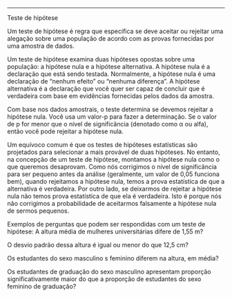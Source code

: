 ---
Teste de hipótese

Um teste de hipótese é regra que especifica se deve aceitar ou rejeitar uma alegação sobre uma população de acordo com as provas fornecidas por uma amostra de dados.

Um teste de hipótese examina duas hipóteses opostas sobre uma população: a hipótese nula e a hipótese alternativa. A hipótese nula é a declaração que está sendo testada. Normalmente, a hipótese nula é uma declaração de "nenhum efeito" ou "nenhuma diferença". A hipótese alternativa é a declaração que você quer ser capaz de concluir que é verdadeira com base em evidências fornecidas pelos dados da amostra.

Com base nos dados amostrais, o teste determina se devemos rejeitar a hipótese nula. Você usa um valor-p para fazer a determinação. Se o valor de p for menor que o nível de significância (denotado como α ou alfa), então você pode rejeitar a hipótese nula.

Um equívoco comum é que os testes de hipóteses estatísticas são projetados para selecionar a mais provável de duas hipóteses. No entanto, na concepção de um teste de hipótese, montamos a hipótese nula como o que queremos desaprovam. Como nós corrigimos o nível de significância para ser pequeno antes da análise (geralmente, um valor de 0,05 funciona bem), quando rejeitamos a hipótese nula, temos a prova estatística de que a alternativa é verdadeira. Por outro lado, se deixarmos de rejeitar a hipótese nula não temos prova estatística de que ela é verdadeira. Isto é porque nós não corrigimos a probabilidade de aceitarmos falsamente a hipótese nula de sermos pequenos.

Exemplos de perguntas que podem ser respondidas com um teste de hipótese:
A altura média de mulheres universitárias difere de 1,55 m?

O desvio padrão dessa altura é igual ou menor do que 12,5 cm?

Os estudantes do sexo masculino s feminino diferem na altura, em média?

Os estudantes de graduação do sexo masculino apresentam proporção significativamente maior do que a proporção de estudantes do sexo feminino de graduação?
